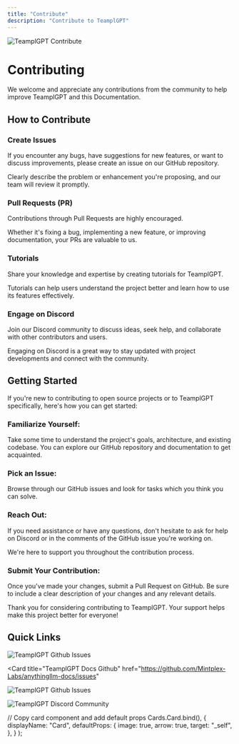 ```yaml
---
title: "Contribute"
description: "Contribute to TeamplGPT"
---
```



<Image
  src="/images/home/contribute.png"
  height={1080}
  width={1920}
  quality={100}
  alt="TeamplGPT Contribute"
/>

# Contributing

We welcome and appreciate any contributions from the community to help improve TeamplGPT and this Documentation.

## How to Contribute

### Create Issues

If you encounter any bugs, have suggestions for new features, or want to discuss improvements, please create an issue on our GitHub repository.

Clearly describe the problem or enhancement you're proposing, and our team will review it promptly.

### Pull Requests (PR)

Contributions through Pull Requests are highly encouraged.

Whether it's fixing a bug, implementing a new feature, or improving documentation, your PRs are valuable to us.

### Tutorials

Share your knowledge and expertise by creating tutorials for TeamplGPT.

Tutorials can help users understand the project better and learn how to use its features effectively.

### Engage on Discord

Join our Discord community to discuss ideas, seek help, and collaborate with other contributors and users.

Engaging on Discord is a great way to stay updated with project developments and connect with the community.

## Getting Started

If you're new to contributing to open source projects or to TeamplGPT specifically, here's how you can get started:

### Familiarize Yourself:

Take some time to understand the project's goals, architecture, and existing codebase. You can explore our GitHub repository and documentation to get acquainted.

### Pick an Issue:

Browse through our GitHub issues and look for tasks which you think you can solve.

### Reach Out:

If you need assistance or have any questions, don't hesitate to ask for help on Discord or in the comments of the GitHub issue you're working on.

We're here to support you throughout the contribution process.

### Submit Your Contribution:

Once you've made your changes, submit a Pull Request on GitHub. Be sure to include a clear description of your changes and any relevant details.

Thank you for considering contributing to TeamplGPT. Your support helps make this project better for everyone!

## Quick Links

<Cards>
  <Card title="TeamplGPT Github" href="https://github.com/Mintplex-Labs/anything-llm/issues"> 
    <Image
      src="/images/getting-started/introduction/header-image.png" 
      height={1080} 
      width={1920} 
      quality={100}
      alt="TeamplGPT Github Issues"
    />
  </Card>

<Card
  title="TeamplGPT Docs Github"
  href="https://github.com/Mintplex-Labs/anythingllm-docs/issues"
>
  <Image
    src="/images/getting-started/support/github.png"
    height={1080}
    width={1920}
    quality={100}
    alt="TeamplGPT Github Issues"
  />
</Card>

  <Card title="Discord Community Invite" href="https://discord.gg/Dh4zSZCdsC"> 
    <Image
      src="/images/getting-started/support/discord.png" 
      height={1080} 
      width={1920}
      quality={100} 
      alt="TeamplGPT Discord Community"
    />
  </Card>
</Cards>

  // Copy card component and add default props
  Cards.Card.bind(),
  {
    displayName: "Card",
    defaultProps: {
      image: true,
      arrow: true,
      target: "_self",
    },
  }
);

<style global jsx>{`
  img {
    aspect-ratio: 16/9;
    object-fit: cover;
  }
`}</style>
